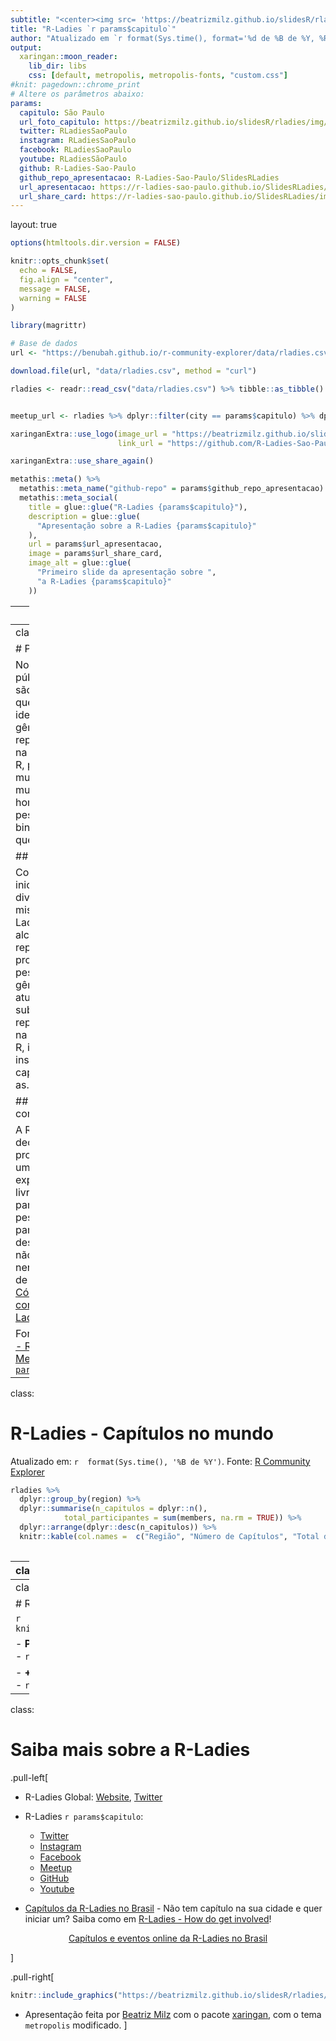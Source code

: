 ```yaml
---
subtitle: "<center><img src= 'https://beatrizmilz.github.io/slidesR/rladies/img/allisonhorst/community1.jpg' width = '40%' alt='Author: Allison Horst'></br><p>Ilustração por <a href='https://twitter.com/allison_horst' target=_blank>@allison_horst</a></p></center>"
title: "R-Ladies `r params$capitulo`"
author: "Atualizado em `r format(Sys.time(), format='%d de %B de %Y, %R / UTC%Z')`"
output:
  xaringan::moon_reader:
    lib_dir: libs
    css: [default, metropolis, metropolis-fonts, "custom.css"]
#knit: pagedown::chrome_print
# Altere os parâmetros abaixo:
params:
  capitulo: São Paulo
  url_foto_capitulo: https://beatrizmilz.github.io/slidesR/rladies/img/1meetupsp.jpeg
  twitter: RLadiesSaoPaulo
  instagram: RLadiesSaoPaulo
  facebook: RLadiesSaoPaulo
  youtube: RLadiesSãoPaulo
  github: R-Ladies-Sao-Paulo
  github_repo_apresentacao: R-Ladies-Sao-Paulo/SlidesRLadies
  url_apresentacao: https://r-ladies-sao-paulo.github.io/SlidesRLadies/
  url_share_card: https://r-ladies-sao-paulo.github.io/SlidesRLadies/img/share-card.png
---
```

layout: true
  
```r
options(htmltools.dir.version = FALSE)

knitr::opts_chunk$set(
  echo = FALSE,
  fig.align = "center",
  message = FALSE,
  warning = FALSE
)

library(magrittr)
```

```r
# Base de dados
url <- "https://benubah.github.io/r-community-explorer/data/rladies.csv"

download.file(url, "data/rladies.csv", method = "curl")

rladies <- readr::read_csv("data/rladies.csv") %>% tibble::as_tibble()


meetup_url <- rladies %>% dplyr::filter(city == params$capitulo) %>% dplyr::pull(fullurl)

```


```r
xaringanExtra::use_logo(image_url = "https://beatrizmilz.github.io/slidesR/introR/img/rainbow-inclusive.png",
                        link_url = "https://github.com/R-Ladies-Sao-Paulo/RLadies-Brasil")

```

```r
xaringanExtra::use_share_again()
```

```r
metathis::meta() %>%
  metathis::meta_name("github-repo" = params$github_repo_apresentacao) %>% 
  metathis::meta_social(
    title = glue::glue("R-Ladies {params$capitulo}"),
    description = glue::glue(
      "Apresentação sobre a R-Ladies {params$capitulo}"
    ),
    url = params$url_apresentacao,
    image = params$url_share_card,
    image_alt = glue::glue(
      "Primeiro slide da apresentação sobre ",
      "a R-Ladies {params$capitulo}"
    ))
```


---
class:  

# O que é a R-Ladies?
<br>

R-Ladies é uma organização mundial cuja missão é promover a diversidade de gênero na comunidade da linguagem R.

R-Ladies `r params$capitulo` integra, orgulhosamente, a organização R-Ladies Global, em `r params$capitulo`.

## Como?

Através de meetups e mentorias em um ambiente seguro e amigável.

Nosso principal objetivo é promover a linguagem computacional estatística R compartilhando conhecimento, assim, quem tiver interesse na linguagem será bem-vinda, independente do nível de conhecimento. 


Fonte: [About us - R-Ladies](https://rladies.org/about-us/), [Meetup - `r params$capitulo`](`r meetup_url`)

---
class:   

# Para quem?

Nosso principal público-alvo são as pessoas que se identificam com gêneros sub-representados na comunidade R, portanto: mulheres cis, mulheres trans, homens trans, pessoas não-binárias e queer.

## Missão

Como uma iniciativa de diversidade, a missão das R-Ladies é alcançar uma representação proporcional de pessoas de gêneros atualmente sub-representados na comunidade R, incentivando, inspirando e capacitando-as.


## Código de conduta

A R-Ladies dedica-se a proporcionar uma experiência livre de assédio para todas as pessoas partcicipantes, desta forma, não é tolerada nenhuma forma de assédio. [Código de conduta - R-Ladies](https://github.com/rladies/starter-kit/wiki/Code-of-Conduct#portuguese)



Fonte: [About us - R-Ladies](https://rladies.org/about-us/), [Meetup - `r params$capitulo`](`r meetup_url`)

---
class:

# R-Ladies - Capítulos no mundo

Atualizado em: `r  format(Sys.time(), '%B de %Y')`. Fonte: [R Community Explorer](https://benubah.github.io/r-community-explorer/rladies.html) 

```r
rladies %>%  
  dplyr::group_by(region) %>% 
  dplyr::summarise(n_capitulos = dplyr::n(), 
            total_participantes = sum(members, na.rm = TRUE)) %>% 
  dplyr::arrange(dplyr::desc(n_capitulos)) %>%
  knitr::kable(col.names =  c("Região", "Número de Capítulos", "Total de participantes"))
  
```

---
class:    

# R-Ladies no Brasil



Atualizado em: `r  format(Sys.time(), '%B de %Y')`. Fonte: [R Community Explorer](https://benubah.github.io/r-community-explorer/rladies.html) 

```r
rladies_br <- rladies %>%
  dplyr::arrange(desc(members)) %>%
  dplyr::filter(country == "Brazil") %>%
  dplyr::mutate(name = paste0("<a href='", fullurl, "' target='_blank'>", name, "</a>")) %>%
  dplyr::select(
    -X1,
    -city,
    -region,
    -fullurl,
    -country,
    -created,
    -upcoming_events,
    -last_event,
    -past_events,
    -status
  )

```

.pull-left[
```r
rladies_br %>%
  dplyr::slice(1:8) %>%  
  knitr::kable(col.names = c("Capítulo", "Participantes"))

```

]

.pull-right[
```r
rladies_br %>%
  dplyr::slice(9:dplyr::n()) %>%
  knitr::kable(col.names = c("Capítulo", "Participantes"))

```
]

<br>
<center>

<a class="github-button" href="https://github.com/R-Ladies-Sao-Paulo/RLadies-Brasil" data-color-scheme="no-preference: light; light: light; dark: dark;" data-size="large" data-show-count="true" aria-label="Star R-Ladies-Sao-Paulo/RLadies-Brasil on GitHub">Capítulos e eventos online da R-Ladies no Brasil</a>
</center>


```r
pessoas_participantes <- rladies %>% dplyr::filter(city == params$capitulo) %>% dplyr::select(members) %>% dplyr::pull()

primeiro_meetup <-  rladies %>% dplyr::filter(city == params$capitulo) %>% dplyr::pull(created) 
```

---
class: 

# R-Ladies em `r params$capitulo`

```r
knitr::include_graphics(params$url_foto_capitulo)
```


- **Primeiro encontro da R-Ladies `r params$capitulo` ** - `r format(primeiro_meetup, format='%Y')`

- **+ `r pessoas_participantes` pessoas participantes** - `r format(Sys.Date(), format='%B de %Y')`


---
class:

# Saiba mais sobre a R-Ladies
.pull-left[

- R-Ladies Global: [Website](https://rladies.org/), [<i class="fab fa-twitter"></i> Twitter](https://twitter.com/rladiesglobal)


- R-Ladies `r params$capitulo`: 
  - [<i class="fab fa-twitter"></i> Twitter](https://twitter.com/`r params$twitter`)
  - [<i class="fab fa-instagram"></i> Instagram](https://instagram.com/`r params$instagram`)
  - [<i class="fab fa-facebook"></i> Facebook](https://facebook.com/`r params$facebook`)
  - [<i class="fab fa-meetup"></i> Meetup](`r meetup_url`)
  - [<i class="fab fa-github"></i> GitHub](https://github.com/`r params$github`)
  - [<i class="fab fa-youtube"></i> Youtube](https://www.youtube.com/c/`r params$youtube`)


- [Capítulos da R-Ladies no Brasil](https://github.com/R-Ladies-Sao-Paulo/RLadies-Brasil) - Não tem capítulo na sua cidade e quer iniciar um?  Saiba como em [R-Ladies - How do get involved](https://rladies.org/about-us/help/)! 


<center>
<a class="github-button" href="https://github.com/R-Ladies-Sao-Paulo/RLadies-Brasil" data-color-scheme="no-preference: light; light: light; dark: dark;" data-size="large" data-show-count="true" aria-label="Star R-Ladies-Sao-Paulo/RLadies-Brasil on GitHub">Capítulos e eventos online da R-Ladies no Brasil</a>
</center>

]



.pull-right[
```r
knitr::include_graphics("https://beatrizmilz.github.io/slidesR/rladies/img/allisonhorst/principio_agora_pt.png")
```

- Apresentação feita por [Beatriz Milz](https://beatrizmilz.com) com o pacote [xaringan](https://github.com/yihui/xaringan), com o tema `metropolis` modificado.
]




<!-- inicio font awesome -->
<script src="https://kit.fontawesome.com/1f72d6921a.js" crossorigin="anonymous"></script>
<!-- final font awesome -->

<!-- inicio github buttons  -->
<script async defer src="https://buttons.github.io/buttons.js"></script>
<!-- final github buttons  -->
